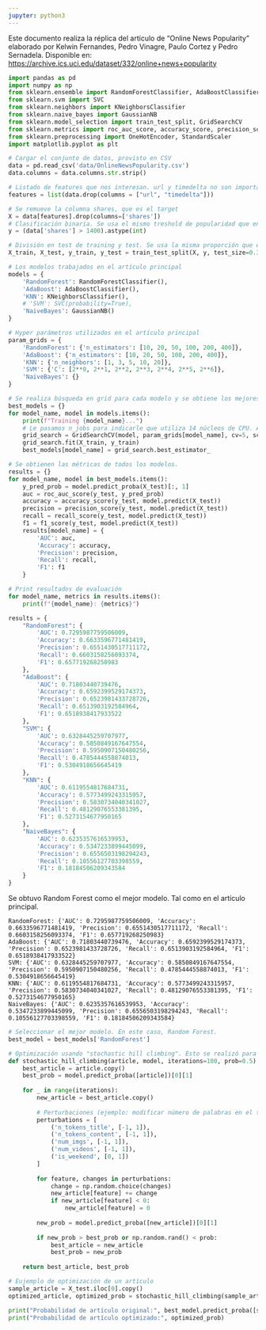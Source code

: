 ```yaml
---
jupyter: python3
---
```


Este documento realiza la réplica del artículo de "Online News Popularity" elaborado por Kelwin Fernandes, Pedro Vinagre, Paulo Cortez y Pedro Sernadela. Disponible en: <https://archive.ics.uci.edu/dataset/332/online+news+popularity>

```python
import pandas as pd
import numpy as np
from sklearn.ensemble import RandomForestClassifier, AdaBoostClassifier
from sklearn.svm import SVC
from sklearn.neighbors import KNeighborsClassifier
from sklearn.naive_bayes import GaussianNB
from sklearn.model_selection import train_test_split, GridSearchCV
from sklearn.metrics import roc_auc_score, accuracy_score, precision_score, recall_score, f1_score, roc_curve
from sklearn.preprocessing import OneHotEncoder, StandardScaler
import matplotlib.pyplot as plt
```

```python
# Cargar el conjunto de datos, provisto en CSV
data = pd.read_csv('data/OnlineNewsPopularity.csv')
data.columns = data.columns.str.strip()
```

```python
# Listado de features que nos interesan. url y timedelta no son importantes
features = list(data.drop(columns = ["url", "timedelta"]))
```

```python
# Se remueve la columna shares, que es el target
X = data[features].drop(columns=['shares'])
# Clasificación binaria. Se usa el mismo treshold de popularidad que en artículo principal (1400)
y = (data['shares'] > 1400).astype(int)  

# División en test de training y test. Se usa la misma proporción que en el artículo principal
X_train, X_test, y_train, y_test = train_test_split(X, y, test_size=0.3, random_state=42)
```


```python
# Los modelos trabajados en el artículo principal
models = {
    'RandomForest': RandomForestClassifier(),
    'AdaBoost': AdaBoostClassifier(),
    'KNN': KNeighborsClassifier(),
    # 'SVM': SVC(probability=True),
    'NaiveBayes': GaussianNB()
}

# Hyper parámetros utilizados en el artículo principal
param_grids = {
    'RandomForest': {'n_estimators': [10, 20, 50, 100, 200, 400]},
    'AdaBoost': {'n_estimators': [10, 20, 50, 100, 200, 400]},
    'KNN': {'n_neighbors': [1, 3, 5, 10, 20]},
    'SVM': {'C': [2**0, 2**1, 2**2, 2**3, 2**4, 2**5, 2**6]},
    'NaiveBayes': {}
}
```

```python
# Se realiza búsqueda en grid para cada modelo y se obtiene los mejores estimadores de cada búsqueda.
best_models = {}
for model_name, model in models.items():
    print(f"Training {model_name}...")
    # Le pasamos n_jobs para indicarle que utiliza 14 núcleos de CPU. Así se obtiene resultados más rápido
    grid_search = GridSearchCV(model, param_grids[model_name], cv=5, scoring='roc_auc', n_jobs=14, verbose=3) 
    grid_search.fit(X_train, y_train)
    best_models[model_name] = grid_search.best_estimator_
```


```python
# Se obtienen las métricas de todos los modelos.
results = {}
for model_name, model in best_models.items():
    y_pred_prob = model.predict_proba(X_test)[:, 1]
    auc = roc_auc_score(y_test, y_pred_prob)
    accuracy = accuracy_score(y_test, model.predict(X_test))
    precision = precision_score(y_test, model.predict(X_test))
    recall = recall_score(y_test, model.predict(X_test))
    f1 = f1_score(y_test, model.predict(X_test))
    results[model_name] = {
        'AUC': auc,
        'Accuracy': accuracy,
        'Precision': precision,
        'Recall': recall,
        'F1': f1
    }

# Print resultados de evaluación
for model_name, metrics in results.items():
    print(f"{model_name}: {metrics}")
```

```python
results = {
    "RandomForest": {
        'AUC': 0.7295987759506009,
        'Accuracy': 0.6633596771481419,
        'Precision': 0.6551430517711172,
        'Recall': 0.6603158256093374,
        'F1': 0.657719268250983
    },
    "AdaBoost": {
        'AUC': 0.71803440739476,
        'Accuracy': 0.6592399529174373,
        'Precision': 0.6523981433728726,
        'Recall': 0.6513903192584964,
        'F1': 0.6518938417933522
    },
    "SVM": {
        'AUC': 0.6328445259707977, 
        'Accuracy': 0.5850849167647554, 
        'Precision': 0.5950907150480256, 
        'Recall': 0.4785444558874013, 
        'F1': 0.5304918656645419
    },
    "KNN": {
        'AUC': 0.6119554817684731, 
        'Accuracy': 0.5773499243315957, 
        'Precision': 0.5830734040341027, 
        'Recall': 0.48129076553381395, 
        'F1': 0.5273154677950165
    },
    "NaiveBayes": {
        'AUC': 0.6235357616539953, 
        'Accuracy': 0.5347233899445099,
        'Precision': 0.6556503198294243, 
        'Recall': 0.10556127703398559, 
        'F1': 0.18184506209343584
    }
}
```

Se obtuvo Random Forest como el mejor modelo. Tal como en el artículo principal.

```
RandomForest: {'AUC': 0.7295987759506009, 'Accuracy': 0.6633596771481419, 'Precision': 0.6551430517711172, 'Recall': 0.6603158256093374, 'F1': 0.657719268250983}
AdaBoost: {'AUC': 0.71803440739476, 'Accuracy': 0.6592399529174373, 'Precision': 0.6523981433728726, 'Recall': 0.6513903192584964, 'F1': 0.6518938417933522}
SVM: {'AUC': 0.6328445259707977, 'Accuracy': 0.5850849167647554, 'Precision': 0.5950907150480256, 'Recall': 0.4785444558874013, 'F1': 0.5304918656645419}
KNN: {'AUC': 0.6119554817684731, 'Accuracy': 0.5773499243315957, 'Precision': 0.5830734040341027, 'Recall': 0.48129076553381395, 'F1': 0.5273154677950165}
NaiveBayes: {'AUC': 0.6235357616539953, 'Accuracy': 0.5347233899445099, 'Precision': 0.6556503198294243, 'Recall': 0.10556127703398559, 'F1': 0.18184506209343584}
```


```python
# Seleccionar el mejor modelo. En este caso, Random Forest.
best_model = best_models['RandomForest']
```

```python
# Optimización usando "stochastic hill climbing". Esto se realizó para el modelo de random forest en el artículo.
def stochastic_hill_climbing(article, model, iterations=100, prob=0.5):
    best_article = article.copy()
    best_prob = model.predict_proba([article])[0][1]
    
    for _ in range(iterations):
        new_article = best_article.copy()
        
        # Perturbaciones (ejemplo: modificar número de palabras en el título y contenido, número de imágenes o videos)
        perturbations = [
            ('n_tokens_title', [-1, 1]),
            ('n_tokens_content', [-1, 1]),
            ('num_imgs', [-1, 1]),
            ('num_videos', [-1, 1]),
            ('is_weekend', [0, 1])
        ]
        
        for feature, changes in perturbations:
            change = np.random.choice(changes)
            new_article[feature] += change
            if new_article[feature] < 0:
                new_article[feature] = 0
        
        new_prob = model.predict_proba([new_article])[0][1]
        
        if new_prob > best_prob or np.random.rand() < prob:
            best_article = new_article
            best_prob = new_prob
    
    return best_article, best_prob

# Eujemplo de optimización de un artículo
sample_article = X_test.iloc[0].copy()
optimized_article, optimized_prob = stochastic_hill_climbing(sample_article, best_model)

print("Probabilidad de artículo original:", best_model.predict_proba([sample_article])[0][1])
print("Probabilidad de artículo optimizado:", optimized_prob)
```
